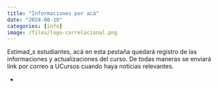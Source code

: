 ```yaml
---
title: "Informaciones por acá"
date: "2024-08-19"
categories: [info]
image: /files/logo-correlacional.png
---
```


Estimad_s estudiantes, acá en esta pestaña quedará registro de las informaciones y actualizaciones del curso. De todas maneras se enviará link por correo a UCursos cuando haya noticias relevantes.


- 


